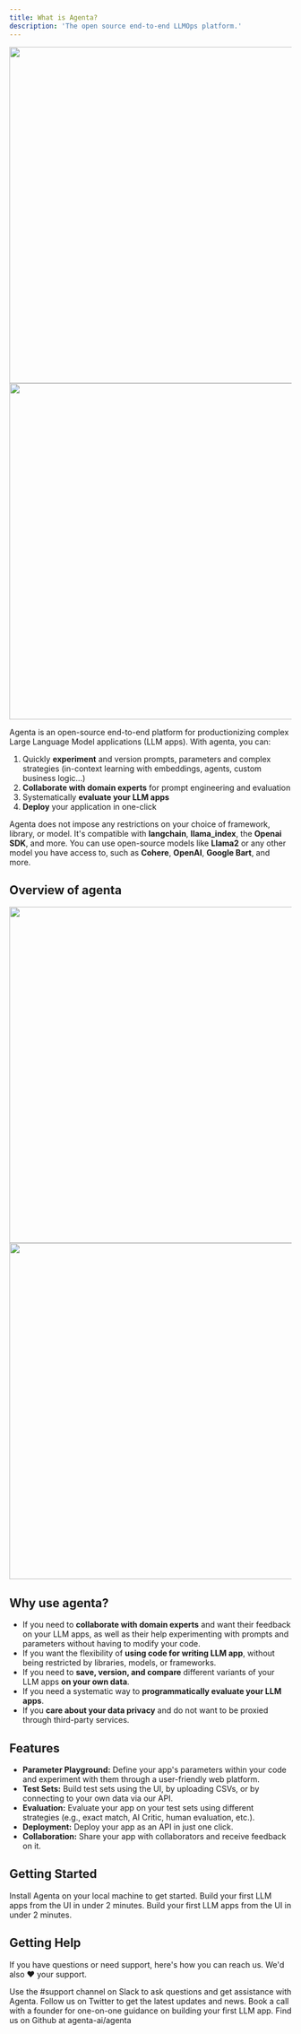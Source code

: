```yaml
---
title: What is Agenta?
description: 'The open source end-to-end LLMOps platform.'
---
```

<img className="dark:hidden" height="600" src="/images/agenta_mockup_whitebg.png" />
<img className="hidden dark:block" height="600" src="/images/agenta_mockup_blackbg.png" />

Agenta is an open-source end-to-end platform for productionizing complex Large Language Model applications (LLM apps). With agenta, you can:

1. Quickly **experiment** and version prompts, parameters and complex strategies (in-context learning with embeddings, agents, custom business logic...) 
2. **Collaborate with domain experts** for prompt engineering and evaluation
3. Systematically **evaluate your LLM apps**
4. **Deploy** your application in one-click

Agenta does not impose any restrictions on your choice of framework, library, or model. It's compatible with **langchain**, **llama_index**, the **Openai SDK**, and more. You can use open-source models like **Llama2** or any other model you have access to, such as **Cohere**, **OpenAI**, **Google Bart**, and more.

## Overview of agenta 

<img className="dark:hidden" height="600" src="/images/agenta_highlevel_whitebg.png" />
<img className="hidden dark:block" height="600" src="/images/agenta_highlevel_blackbg.png" />

## Why use agenta?

- If you need to **collaborate with domain experts** and want their feedback on your LLM apps, as well as their help experimenting with prompts and parameters without having to modify your code.
- If you want the flexibility of **using code for writing LLM app**, without being restricted by libraries, models, or frameworks.
- If you need to **save, version, and compare** different variants of your LLM apps **on your own data**.
- If you need a systematic way to **programmatically evaluate your LLM apps**.
- If you **care about your data privacy** and do not want to be proxied through third-party services.

## Features

- **Parameter Playground:** Define your app's parameters within your code and experiment with them through a user-friendly web platform.
- **Test Sets:** Build test sets using the UI, by uploading CSVs, or by connecting to your own data via our API.
- **Evaluation:** Evaluate your app on your test sets using different strategies (e.g., exact match, AI Critic, human evaluation, etc.).
- **Deployment:** Deploy your app as an API in just one click.
- **Collaboration:** Share your app with collaborators and receive feedback on it.


## Getting Started

<CardGroup cols={2}>
  <Card
    title="Installation"
    icon="screwdriver-wrench"
    href="/installation"
  >
    Install Agenta on your local machine to get started.
  </Card>
  <Card
    title="Getting Started from the UI"
    icon="stars"
    href="getting-started-ui"
  >
    Build your first LLM apps from the UI in under 2 minutes.
  </Card>
    <Card
    title="Getting Started from code"
    icon="code"
    href="getting-started-code"
  >
    Build your first LLM apps from the UI in under 2 minutes.
  </Card>

</CardGroup>

## Getting Help

If you have questions or need support, here's how you can reach us. We'd also ❤️ your support.

<CardGroup>
  <Card
    title="Join our Slack"
    icon="slack"
    href="https://join.slack.com/t/agenta-hq/shared_invite/zt-1zsafop5i-Y7~ZySbhRZvKVPV5DO_7IA"
    color="#5865F2"
  >
    Use the #support channel on Slack to ask questions and get assistance with Agenta.  </Card>
  <Card
    title="Follow us on Twitter"
    icon="twitter"
    href="https://twitter.com/agenta_ai"
    color="#1DA1F2"
  >
    Follow us on Twitter to get the latest updates and news.
  </Card>
  <Card title="Schedule a call" icon="phone" href="https://cal.com/mahmoud-mabrouk-ogzgey/demo">
    Book a call with a founder for one-on-one guidance on building your first LLM app.
      </Card>
  <Card
    title="Give us a star on GitHub"
    icon="star"
    href="https://github.com/agenta-ai/agenta"
    color="#fbbf24"
  >
    Find us on Github at agenta-ai/agenta
  </Card>
</CardGroup>
